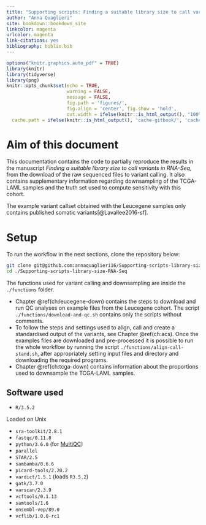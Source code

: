 ```yaml
---
title: "Supporting scripts: Finding a suitable library size to call variants in RNA-Seq"
author: "Anna Quaglieri"
site: bookdown::bookdown_site
linkcolor: magenta
urlcolor: magenta
link-citations: yes
bibliography: biblio.bib
---
```


```r
options("knitr.graphics.auto_pdf" = TRUE)
library(knitr)
library(tidyverse)
library(png)
knitr::opts_chunk$set(echo = TRUE,
                      warning = FALSE,
                      message = FALSE,
                      fig.path = 'figures/', 
                      fig.align = 'center', fig.show = 'hold',
                      out.width = ifelse(knitr::is_html_output(), "100%", "\\textwidth"),
  cache.path = ifelse(knitr::is_html_output(), 'cache-gitbook/', 'cache-pdfbook/'))
```

# Aim of this document

This documentation contains the code to partially reproduce the results in the manuscript *Finding a suitable library size to call variants in RNA-Seq*, from the download of the raw sequenced files to variant calling. It also contains supplementary information regarding downsampling of the TCGA-LAML samples and the truth set used to compute sensitivity with this cohort.

The example variant callset obtained with the Leucegene samples only contains published somatic variants[@Lavallee2016-sf].   

# Setup

To run the workflow in the next sections, clone the repository below:

```bash
git clone git@github.com:annaquaglieri16/Supporting-scripts-library-size-RNA-Seq.git
cd ./Supporting-scripts-library-size-RNA-Seq
```


The functions used for variant calling and downsampling are inside the `./functions` folder. 

* Chapter \@ref(ch:leucegene-down) contains the steps to download and run QC analyses on example files from the Leucegene cohort. The script `./functions/download-and-qc.sh` contains only the scripts without comments.
* To follow the steps and settings used to align, call and create a standardised output of the variants, see Chapter \@ref(ch:acs). Once the examples files are downloaded and pre-processed it is possible to run the whole workflow by running the script `./functions/align-call-stand.sh`, after appropriately setting input files and directory and downloading the required programs.
* Chapter \@ref(ch:tcga-down) contains information about the proportions used to downsample the TCGA-LAML samples.


## Software used

* `R/3.5.2`

Loaded on Unix

* `sra-toolkit/2.8.1`
* `fastqc/0.11.8`
* `python/3.6.0` (for [MultiQC](https://multiqc.info/))
* `parallel`
* `STAR/2.5`
* `sambamba/0.6.6`
* `picard-tools/2.20.2`
* `vardict/1.5.1` (loads `R3.5.2`)
* `gatk/3.7.0`
* `varscan/2.3.9`
* `vcftools/0.1.13`
* `samtools/1.6`
* `ensembl-vep/89.0`
* `vcflib/1.0.0-rc1`



